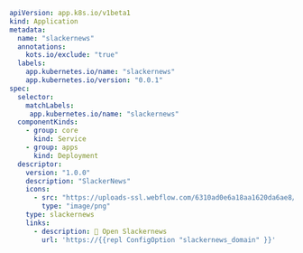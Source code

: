 ```yaml
apiVersion: app.k8s.io/v1beta1
kind: Application
metadata:
  name: "slackernews"
  annotations:
    kots.io/exclude: "true"
  labels:
    app.kubernetes.io/name: "slackernews"
    app.kubernetes.io/version: "0.0.1"
spec:
  selector:
    matchLabels:
     app.kubernetes.io/name: "slackernews"
  componentKinds:
    - group: core
      kind: Service
    - group: apps
      kind: Deployment
  descriptor:
    version: "1.0.0"
    description: "SlackerNews"
    icons:
      - src: "https://uploads-ssl.webflow.com/6310ad0e6a18aa1620da6ae8/6330e04f42bc6a7ba03b4725_snicon.png"
        type: "image/png"
    type: slackernews
    links:
      - description: 🔗 Open Slackernews
        url: 'https://{{repl ConfigOption "slackernews_domain" }}'
```